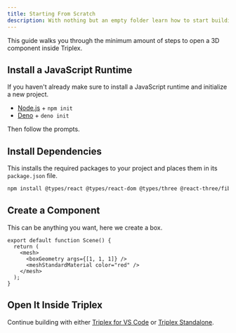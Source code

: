 ```yaml
---
title: Starting From Scratch
description: With nothing but an empty folder learn how to start building with Triplex.
---
```


This guide walks you through the minimum amount of steps to open a 3D component inside Triplex.

## Install a JavaScript Runtime

If you haven't already make sure to install a JavaScript runtime and initialize a new project.

- [Node.js](https://nodejs.org/en) + `npm init`
- [Deno](https://deno.com) + `deno init`

Then follow the prompts.

## Install Dependencies

This installs the required packages to your project and places them in its `package.json` file.

```bash filename="Terminal"
npm install @types/react @types/react-dom @types/three @react-three/fiber react react-dom three
```

## Create a Component

This can be anything you want, here we create a box.

```tsx filename="src/scene.tsx"
export default function Scene() {
  return (
    <mesh>
      <boxGeometry args={[1, 1, 1]} />
      <meshStandardMaterial color="red" />
    </mesh>
  );
}
```

## Open It Inside Triplex

Continue building with either [Triplex for VS Code](/docs/get-started/vscode#opening-components) or [Triplex Standalone](/docs/get-started/standalone#opening-components).
